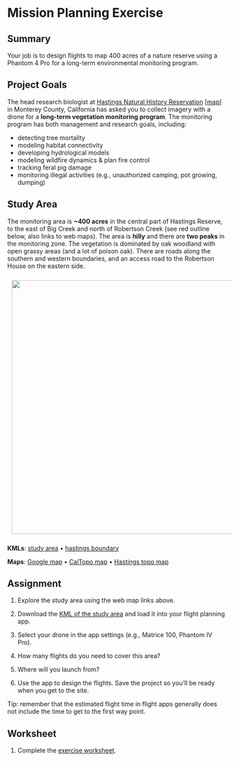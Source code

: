 # Mission Planning Exercise {.unlisted .unnumbered}

## Summary

Your job is to design flights to map 400 acres of a nature reserve using a Phantom 4 Pro for a long-term environmental monitoring program.

## Project Goals

The head research biologist at [Hastings Natural History Reservation](http://hastingsreserve.org/){target="_blank" rel="noopener"} [[map](https://goo.gl/maps/67LP1jCErkw){target="_blank" rel="noopener"}] in Monterey County, California has asked you to collect imagery with a drone for a **long-term vegetation monitoring program**. The monitoring program has both management and research goals, including:

- detecting tree mortality  
- modeling habitat connectivity  
- developing hydrological models  
- modeling wildfire dynamics & plan fire control  
- tracking feral pig damage  
- monitoring illegal activities (e.g., unauthorized camping, pot growing, dumping)

## Study Area

The monitoring area is **~400 acres** in the central part of Hastings Reserve, to the east of Big Creek and north of Robertson Creek (see red outline below, also links to web maps). The area is **hilly** and there are **two peaks** in the monitoring zone. The vegetation is dominated by oak woodland with open grassy areas (and a lot of poison oak). There are roads along the southern and western boundaries, and an access road to the Robertson House on the eastern side. 

<a href="images/mplan_aoi_1840x1340.jpg" target="_blank" rel="noopener"><img src='images/mplan_aoi_800x580.jpg' style="width:800px; height:580px; padding:10px;"/></a>


**KMLs**:	[study area](https://drive.google.com/uc?export=download&id=1HVheVTzkTGANYieBJDUDSkCqL_3tFQoY){target="_blank" rel="noopener"} &bull; [hastings boundary](https://drive.google.com/uc?export=download&id=1oKs7T7H1z5rpN1qXZp1qYzyOGcJsE67v){target="_blank" rel="noopener"}

**Maps**:	[Google map](https://drive.google.com/open?id=1ktE5yOBf6xpCxFZj-08JrSKS2rnr66KH&usp=sharing){target="_blank" rel="noopener"} &bull; [CalTopo map](https://caltopo.com/m/VL64){target="_blank" rel="noopener"} &bull; [Hastings topo map](https://drive.google.com/open?id=1_b1xzOBfhnpu6OgB-j5UViny40-WLODR){target="_blank" rel="noopener"}

## Assignment

1. Explore the study area using the web map links above.

1. Download the [KML of the study area](https://drive.google.com/uc?export=download&id=1HVheVTzkTGANYieBJDUDSkCqL_3tFQoY){target="_blank" rel="noopener"} and load it into your flight planning app.

1. Select your drone in the app settings (e.g., Matrice 100, Phantom IV Pro).

1. How many flights do you need to cover this area?

1. Where will you launch from?

1. Use the app to design the flights. Save the project so you'll be ready when you get to the site.

Tip: remember that the estimated flight time in flight apps generally does not include the time to get to the first way point.

## Worksheet

1. Complete the [exercise worksheet](https://docs.google.com/document/d/1RBYgOuvLWeKXAtBq6aYl0fNFaKPUqI__MLKYORGyynI/copy){target="_blank" rel="noopener"}.

